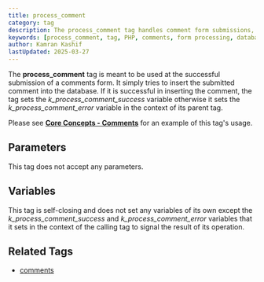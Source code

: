 ```yaml
---
title: process_comment
category: tag
description: The process_comment tag handles comment form submissions, inserting comments into the database and providing success/error feedback.
keywords: [process_comment, tag, PHP, comments, form processing, database, feedback]
author: Kamran Kashif
lastUpdated: 2025-03-27
---
```


The **process_comment** tag is meant to be used at the successful submission of a comments form.
It simply tries to insert the submitted comment into the database. If it is successful in inserting the comment, the tag sets the _k_process_comment_success_ variable otherwise it sets the _k_process_comment_error_ variable in the context of its parent tag.

Please see [**Core Concepts - Comments**](../../concepts/using-comments.html) for an example of this tag's usage.

## Parameters

This tag does not accept any parameters.

## Variables

This tag is self-closing and does not set any variables of its own except the _k_process_comment_success_ and _k_process_comment_error_ variables that it sets in the context of the calling tag to signal the result of its operation.

## Related Tags

- [comments](../comments.html)
